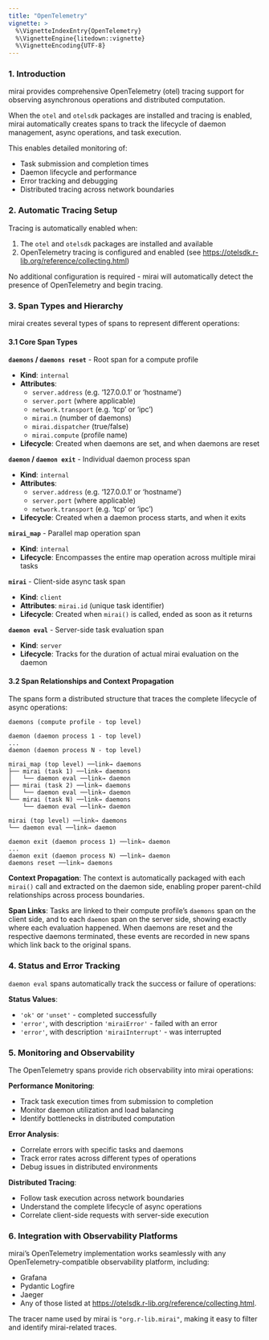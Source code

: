 ```yaml
---
title: "OpenTelemetry"
vignette: >
  %\VignetteIndexEntry{OpenTelemetry}
  %\VignetteEngine{litedown::vignette}
  %\VignetteEncoding{UTF-8}
---
```




### 1. Introduction

mirai provides comprehensive OpenTelemetry (otel) tracing support for observing asynchronous operations and distributed computation.

When the `otel` and `otelsdk` packages are installed and tracing is enabled, mirai automatically creates spans to track the lifecycle of daemon management, async operations, and task execution.

This enables detailed monitoring of:

- Task submission and completion times
- Daemon lifecycle and performance
- Error tracking and debugging
- Distributed tracing across network boundaries

### 2. Automatic Tracing Setup

Tracing is automatically enabled when:

1. The `otel` and `otelsdk` packages are installed and available
2. OpenTelemetry tracing is configured and enabled (see <https://otelsdk.r-lib.org/reference/collecting.html>)

No additional configuration is required - mirai will automatically detect the presence of OpenTelemetry and begin tracing.

### 3. Span Types and Hierarchy

mirai creates several types of spans to represent different operations:

#### 3.1 Core Span Types

**`daemons` / `daemons reset`** - Root span for a compute profile

- **Kind**: `internal`
- **Attributes**:
  + `server.address` (e.g. '127.0.0.1' or 'hostname')
  + `server.port` (where applicable)
  + `network.transport` (e.g. 'tcp' or 'ipc')
  + `mirai.n` (number of daemons)
  + `mirai.dispatcher` (true/false)
  + `mirai.compute` (profile name)
- **Lifecycle**: Created when daemons are set, and when daemons are reset

**`daemon` / `daemon exit`** - Individual daemon process span

- **Kind**: `internal` 
- **Attributes**:
  + `server.address` (e.g. '127.0.0.1' or 'hostname')
  + `server.port` (where applicable)
  + `network.transport` (e.g. 'tcp' or 'ipc')
- **Lifecycle**: Created when a daemon process starts, and when it exits

**`mirai_map`** - Parallel map operation span

- **Kind**: `internal`
- **Lifecycle**: Encompasses the entire map operation across multiple mirai tasks

**`mirai`** - Client-side async task span

- **Kind**: `client`
- **Attributes**: `mirai.id` (unique task identifier)
- **Lifecycle**: Created when `mirai()` is called, ended as soon as it returns

**`daemon eval`** - Server-side task evaluation span

- **Kind**: `server`
- **Lifecycle**: Tracks for the duration of actual mirai evaluation on the daemon

#### 3.2 Span Relationships and Context Propagation

The spans form a distributed structure that traces the complete lifecycle of async operations:

```
daemons (compute profile - top level)

daemon (daemon process 1 - top level)
...
daemon (daemon process N - top level)

mirai_map (top level) ──link→ daemons
├── mirai (task 1) ──link→ daemons
│   └── daemon eval ──link→ daemon
├── mirai (task 2) ──link→ daemons
│   └── daemon eval ──link→ daemon
└── mirai (task N) ──link→ daemons
    └── daemon eval ──link→ daemon
    
mirai (top level) ──link→ daemons
└── daemon eval ──link→ daemon

daemon exit (daemon process 1) ──link→ daemon
...
daemon exit (daemon process N) ──link→ daemon
daemons reset ──link→ daemons
```

**Context Propagation**: The context is automatically packaged with each `mirai()` call and extracted on the daemon side, enabling proper parent-child relationships across process boundaries.

**Span Links**: Tasks are linked to their compute profile's `daemons` span on the client side, and to each `daemon` span on the server side, showing exactly where each evaluation happened. When daemons are reset and the respective daemons terminated, these events are recorded in new spans which link back to the original spans.

### 4. Status and Error Tracking

`daemon eval` spans automatically track the success or failure of operations:

**Status Values**:

- `'ok'` or `'unset'` - completed successfully
- `'error'`, with description `'miraiError'` - failed with an error
- `'error'`, with description `'miraiInterrupt'` - was interrupted

### 5. Monitoring and Observability

The OpenTelemetry spans provide rich observability into mirai operations:

**Performance Monitoring**:

- Track task execution times from submission to completion
- Monitor daemon utilization and load balancing
- Identify bottlenecks in distributed computation

**Error Analysis**:

- Correlate errors with specific tasks and daemons
- Track error rates across different types of operations
- Debug issues in distributed environments

**Distributed Tracing**:

- Follow task execution across network boundaries
- Understand the complete lifecycle of async operations
- Correlate client-side requests with server-side execution

### 6. Integration with Observability Platforms

mirai's OpenTelemetry implementation works seamlessly with any OpenTelemetry-compatible observability platform, including:

- Grafana
- Pydantic Logfire
- Jaeger
- Any of those listed at <https://otelsdk.r-lib.org/reference/collecting.html>.

The tracer name used by mirai is `"org.r-lib.mirai"`, making it easy to filter and identify mirai-related traces.
